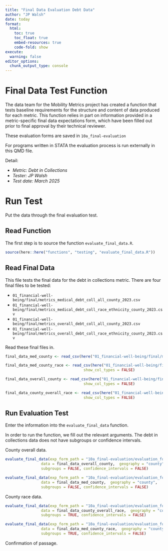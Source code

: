 ```yaml
---
title: "Final Data Evaluation Debt Data"
author: "JP Walsh"
date: today
format:
  html:
    toc: true
    toc_float: true
    embed-resources: true
    code-fold: show
execute: 
  warning: false
editor_options: 
  chunk_output_type: console
---
```


# Final Data Test Function

The data team for the Mobility Metrics project has created a function that tests baseline requirements for the structure and content of data produced for each metric. This function relies in part on information provided in a metric-specific final data expectations form, which have been filled out prior to final approval by their technical reviewer. 

These evaluation forms are saved in `10a_final-evaluation`

For programs written in STATA the evaluation process is run externally in this QMD file. 

Detail:

 - *Metric: Debt in Collections* 
 - *Tester: JP Walsh*
 - *Test date: March 2025*

# Run Test

Put the data through the final evaluation test.

## Read Function

The first step is to source the function `evaluate_final_data.R`. 

```r
source(here::here("functions", "testing", "evaluate_final_data.R"))
```


## Read Final Data

This file tests the final data for the debt in collections metric. There are four final files to be tested:

 - `01_financial-well-being/final/metrics_medical_debt_coll_all_county_2023.csv`
 - `01_financial-well-being/final/metrics_medical_debt_coll_race_ethnicity_county_2023.csv`
 - `01_financial-well-being/final/metrics_overall_debt_coll_all_county_2023.csv`
 - `01_financial-well-being/final/metrics_overall_debt_coll_race_ethnicity_county_2023.csv`

Read these final files in.

```r
final_data_med_county <- read_csv(here("01_financial-well-being/final/metrics_medical_debt_coll_all_county_2023.csv"), show_col_types = FALSE)

final_data_med_county_race <- read_csv(here("01_financial-well-being/final/metrics_medical_debt_coll_race_ethnicity_county_2023.csv"), 
                                   show_col_types = FALSE)

final_data_overall_county <- read_csv(here("01_financial-well-being/final/metrics_overall_debt_coll_all_county_2023.csv"), 
                                   show_col_types = FALSE)

final_data_county_overall_race <- read_csv(here("01_financial-well-being/final/metrics_overall_debt_coll_race_ethnicity_county_2023.csv"), 
                                   show_col_types = FALSE)
```

## Run Evaluation Test

Enter the information into the `evaluate_final_data` function. 

In order to run the function, we fill out the relevant arguments. The debt in collections data does not have subgroups or confidence intervals.

County overall data.
```r
evaluate_final_data(exp_form_path = "10a_final-evaluation/evaluation_form_overall_debt_coll_all_county_MZ.csv",
                data = final_data_overall_county,  geography = "county",
                subgroups = FALSE, confidence_intervals = FALSE)

evaluate_final_data(exp_form_path = "10a_final-evaluation/evaluation_form_medical_debt_coll_all_county_MZ.csv",
                data = final_data_med_county,  geography = "county",
                subgroups = FALSE, confidence_intervals = FALSE)
```

County race data.
```r
evaluate_final_data(exp_form_path = "10a_final-evaluation/evaluation_form_overall_debt_coll_race_ethnicity_county_MZ.csv",
                data = final_data_county_overall_race,  geography = "county",
                subgroups = TRUE, confidence_intervals = FALSE)

evaluate_final_data(exp_form_path = "10a_final-evaluation/evaluation_form_medical_debt_coll_race_ethnicity_county_MZ.csv",
                data = final_data_med_county_race,  geography = "county",
                subgroups = TRUE, confidence_intervals = FALSE)

```

Confirmation of passage.
